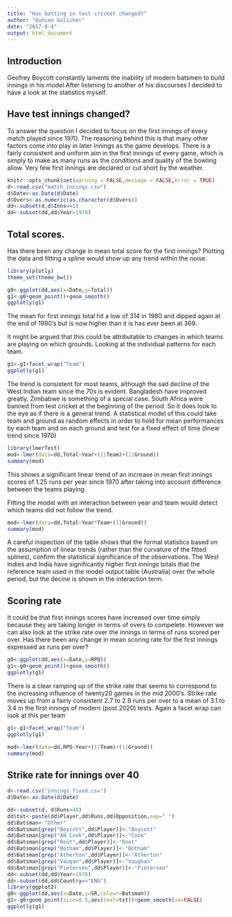```yaml
---
title: "Has batting in test cricket changed?"
author: "Duncan Golicher"
date: "2017-8-4"
output: html_document
---
```


## Introduction

Geofrey Boycott constantly laments the inability of modern batsmen to build innings in his model After listening to another of his discourses I decided to have a look at the statistics myself.

## Have test innings changed?

To answer the question I decided to focus on the first innings of every match played since 1970. The reasoning behind this is that many other factors come into play in later innings as the game develops. There is a fairly consistent and uniform aim in the first innings of every game, which is simply to make as many runs as the conditions and quality of the bowling allow. Very few first innings are declared or cut short by the weather. 

```r
knitr::opts_chunk$set(warning = FALSE,message = FALSE,error = TRUE)
d<-read.csv("match_innings.csv")
d$Date<-as.Date(d$Date)
d$Overs<-as.numeric(as.character(d$Overs))
dd<-subset(d,d$Inns==1)
dd<-subset(dd,dd$Year>1970)
```

## Total scores.

Has there been any change in mean total score for the first innings? Plotting the data and fitting a spline would show up any trend within the noise.

```r
library(plotly)
theme_set(theme_bw())

g0<-ggplot(dd,aes(x=Date,y=Total))
g1<-g0+geom_point()+geom_smooth()
ggplotly(g1)
```

The mean for first innings total hit a low of 314 in 1980 and dipped again at the end of 1990's but is now higher than it is has ever been at 369.

It might be argued that this could be attributable to changes in which teams are playing on which grounds. Looking at the individual patterns for each team.

```r
g1<-g1+facet_wrap("Team")
ggplotly(g1)
```

The trend is consistent for most teams, although the sad decline of the West Indian team since the 70s is evident. Bangladesh have improved greatly. Zimbabwe is something of a special case. South Africa were banned from test cricket at the beginning of the period. So it does look to the eye as if there is a general trend. A statistical model of this could take team and ground as random effects in order to hold for mean performances by each team and on each ground and test for a fixed effect of time (linear trend since 1970)


```r
library(lmerTest)
mod<-lmer(data=dd,Total~Year+(1|Team)+(1|Ground))
summary(mod)
```

This shows a significant linear trend of an increase in mean first innings scores of 1.25 runs per year since 1970 after taking into account difference between the teams playing.

Fitting the model with an interaction between year and team would detect which teams did not follow the trend.

```r
mod<-lmer(data=dd,Total~Year*Team+(1|Ground))
summary(mod)
```

A careful inspection of the table shows that the formal statistics based on the assumption of linear trends (rather than the curvature of the fitted splines), confirm the statistical significance of the observations. The West Indies and India have significantly higher first innings totals that the reference team used in the model output table (Australia) over the whole period, but the decine is shown in the interaction term.


## Scoring rate

It could be that first innings scores have increased over time simply because they are taking longer in terms of overs to compelete. However we can also look at the strike rate over the innings in terms of runs scored per over. Has there been any change in mean scoring rate for the first innings expressed as runs per over? 

```r
g0<-ggplot(dd,aes(x=Date,y=RPO))
g1<-g0+geom_point()+geom_smooth()
ggplotly(g1)
```

There is a clear ramping up of the strike rate that seems to correspond to the increasing influence of twenty20 games in the mid 2000's. Strike rate moves up from a fairly consistent 2.7 to 2.9 runs per over to a mean of 3.1 to 3.4 in the first innings of modern (post 2020) tests. Again a facet wrap can look at this per team

```r
g1<-g1+facet_wrap("Team")
ggplotly(g1)
```


```r

mod<-lmer(data=dd,RPO~Year+(1|Team)+(1|Ground))
summary(mod)
```



## Strike rate for innings over 40

```r
d<-read.csv("innings_fixed.csv")
d$Date<-as.Date(d$Date)

dd<-subset(d, d$Runs>40)
dd$txt<-paste(dd$Player,dd$Runs,dd$Opposition,sep=" ")
dd$Batsman<-"Other"
dd$Batsman[grep("Boycott",dd$Player)]<-"Boycott"
dd$Batsman[grep("AN Cook",dd$Player)]<-"Cook"
dd$Batsman[grep("Root",dd$Player)]<-"Root"
dd$Batsman[grep("Botham",dd$Player)]<-"Botham"
dd$Batsman[grep("Atherton",dd$Player)]<-"Atherton"
dd$Batsman[grep("Vaugan",dd$Player)]<-"Vaughan"
dd$Batsman[grep("Pietersen",dd$Player)]<-"Pietersen"
dd<-subset(dd,dd$Year>1970)
dd<-subset(dd,dd$Country=="ENG")
library(ggplot2)
g0<-ggplot(dd,aes(x=Date,y=SR,colour=Batsman))
g1<-g0+geom_point(size=0.5,aes(text=txt))+geom_smooth(se=FALSE) 
ggplotly(g1)
```

